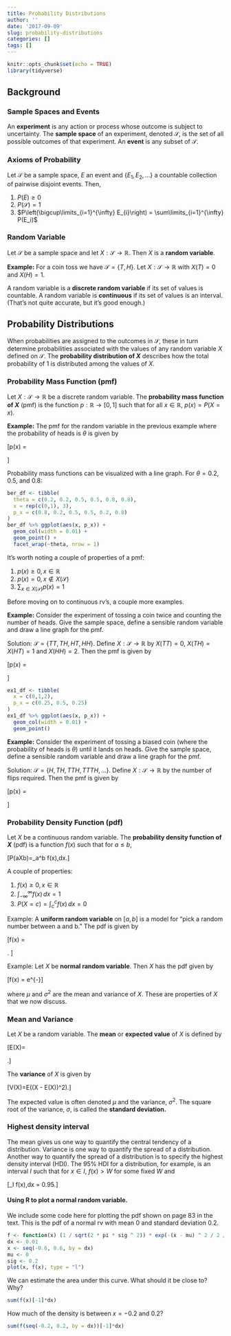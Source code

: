 ```yaml
---
title: Probability Distributions
author: ''
date: '2017-09-09'
slug: probability-distributions
categories: []
tags: []
---
```


```r
knitr::opts_chunk$set(echo = TRUE)
library(tidyverse)
```

## Background

### Sample Spaces and Events

An **experiment** is any action or process whose outcome is subject to uncertainty. The **sample space** of an experiment, denoted $\mathcal S$, is the set of all possible outcomes of that experiment. An **event** is any subset of $\mathcal S$.

### Axioms of Probability

Let $\mathcal{S}$ be a sample space, $E$ an event and $\{E_1, E_2, ... \}$ a countable collection of pairwise disjoint events. Then,

1.  $P(E)\geq 0$
1.  $P(\mathcal{S})=1$
1.  $P\left(\bigcup\limits_{i=1}^{\infty} E_{i}\right) = \sum\limits_{i=1}^{\infty} P(E_i)$ 

### Random Variable

Let $\mathcal{S}$ be a sample space and let $X:\mathcal{S}\rightarrow\mathbb{R}$. Then $X$ is a **random variable**.

**Example:** For a coin toss we have $\mathcal{S}=\{T, H\}$. Let $X:\mathcal{S}\rightarrow\mathbb{R}$ with $X(T)=0$ and $X(H)=1$. 

A random variable is a **discrete random variable** if its set of values is countable. A random variable is **continuous** if its set of values is an interval. (That's not quite accurate, but it's good enough.)

## Probability Distributions

When probabilities are assigned to the outcomes in $\mathcal{S}$, these in turn determine probabilities associated with the values of any random variable $X$ defined on $\mathcal{S}$. The **probability distribution of $X$** describes how the total probability of 1 is distributed among the values of $X$.

### Probability Mass Function (pmf)

Let $X:\mathcal{S}\rightarrow\mathbb{R}$ be a discrete random variable. The **probability mass function of $X$** (pmf) is the function $p:\mathbb{R}\rightarrow[0,1]$ such that for all $x\in\mathbb{R}$, $p(x)=P(X=x)$. 

**Example:** The pmf for the random variable in the previous example where the probability of heads is $\theta$ is given by

\[p(x) = 
  \begin{cases} 
    1-\theta & \text{if  } x=0 \\ 
    \theta & \text{if  } x=1 \\
    0 & \text{otherwise}
  \end{cases}
\]

Probability mass functions can be visualized with a line graph. For $\theta = 0.2, 0.5,$ and $0.8$:

```r
ber_df <- tibble(
  theta = c(0.2, 0.2, 0.5, 0.5, 0.8, 0.8),
  x = rep(c(0,1), 3),
  p_x = c(0.8, 0.2, 0.5, 0.5, 0.2, 0.8)
)
ber_df %>% ggplot(aes(x, p_x)) + 
  geom_col(width = 0.01) + 
  geom_point() +
  facet_wrap(~theta, nrow = 1)
```

It's worth noting a couple of properties of a pmf:

1.  $p(x)\geq 0, x \in \mathbb R$
1.  $p(x)=0, x \notin X(\mathcal S)$
1.  $\sum_{x\in X(\mathcal S)}p(x)=1$

Before moving on to continuous rv's, a couple more examples.

**Example:** Consider the experiment of tossing a coin twice and counting the number of heads. Give the sample space, define a sensible random variable and draw a line graph for the pmf.

Solution: $\mathcal{S}=\{TT, TH, HT, HH\}$. Define $X:\mathcal{S}\rightarrow\mathbb{R}$ by $X(TT)=0$, $X(TH)=X(HT)=1$ and $X(HH)=2$. Then the pmf is given by

\[p(x) = 
  \begin{cases} 
    0.25 & \text{if  } x=0 \\ 
    .5 & \text{if  } x=1 \\
    0.25 & \text{if  } x=2 \\ 
    0 & \text{otherwise}
  \end{cases}
\]

```r
ex1_df <- tibble(
  x = c(0,1,2),
  p_x = c(0.25, 0.5, 0.25)
)
ex1_df %>% ggplot(aes(x, p_x)) + 
  geom_col(width = 0.01) + 
  geom_point()
```

**Example:** Consider the experiment of tossing a biased coin (where the probability of heads is $\theta$) until it lands on heads. Give the sample space, define a sensible random variable and draw a line graph for the pmf.

Solution: $\mathcal{S}=\{H, TH, TTH, TTTH, ...\}$. Define $X:\mathcal{S}\rightarrow\mathbb{R}$ by the number of flips required. Then the pmf is given by

\[p(x) = 
  \begin{cases} 
    (1-\theta)^{x-1}\theta, & x=1,2,3,... \\ 
    0 & \text{otherwise}
  \end{cases}
\]

### Probability Density Function (pdf)

Let $X$ be a continuous random variable. The **probability density function of $X$** (pdf) is a function $f(x)$ such that for $a\leq b$,

\[P(a\leq X\leq b)=\int_a^b f(x)\,dx.\]

A couple of properties:

1.  $f(x)\geq 0, x\in\mathbb R$
1.  $\int_{-\infty}^{\infty}f(x)\,dx=1$
1.  $P(X=c)=\int_c^c f(x)\,dx=0$

Example: A **uniform random variable** on $[a,b]$ is a model for "pick a random number between a and b." The pdf is given by

\[f(x) = 
  \begin{cases} 
    \frac{1}{b-a}, & x\in[a,b] \\ 
    0 & \text{otherwise}
  \end{cases}.
\]

Example: Let $X$ be **normal random variable**. Then $X$ has the pdf given by

\[f(x) = \frac{1}{\sqrt{2\pi\sigma^2}}e^{-\frac{(x-\mu)^2}{2\sigma^2}}\]

where $\mu$ and $\sigma^2$ are the mean and variance of $X$. These are properties of $X$ that we now discuss.

### Mean and Variance

Let $X$ be a random variable. The **mean** or **expected value** of $X$ is defined by

\[\mathbb E(X)=
  \begin{cases}
    \displaystyle\sum_{x\in X(\mathcal S)}x\cdot p(x), & X \text{   discrete} \\
    \displaystyle\int_{-\infty}^{\infty}x\cdot f(x)\, dx, & X \text{   continuous}
  \end{cases}
.\]

The **variance** of $X$ is given by

\[\mathbb V(X)=\mathbb E\left((X - \mathbb E(X))^2\right).\]

The expected value is often denoted $\mu$ and the variance, $\sigma^2$. The square root of the variance, $\sigma$, is called the **standard deviation.** 

### Highest density interval

The mean gives us one way to quantify the central tendency of a distribution. Variance is one way to quantify the spread of a distribution. Another way to quantify the spread of a distribution is to specify the highest density interval (HDI). The 95% HDI for a distribution, for example, is an interval $I$ such that for $x\in I$, $f(x)>W$ for some fixed $W$ and

\[\int_I f(x)\,dx = 0.95.\]

#### Using R to plot a normal random variable.

We include some code here for plotting the pdf shown on page 83 in the text. This is the pdf of a normal rv with mean 0 and standard deviation 0.2.

```r
f <- function(x) (1 / sqrt(2 * pi * sig ^ 2)) * exp(-(x - mu) ^ 2 / 2 / sig ^ 2)
dx <- 0.01
x <- seq(-0.6, 0.6, by = dx)
mu <- 0
sig <- 0.2
plot(x, f(x), type = "l")
```

We can estimate the area under this curve. What should it be close to? Why?

```r
sum(f(x)[-1]*dx)
```

How much of the density is between $x=-0.2$ and $0.2$?

```r
sum(f(seq(-0.2, 0.2, by = dx))[-1]*dx)
```
